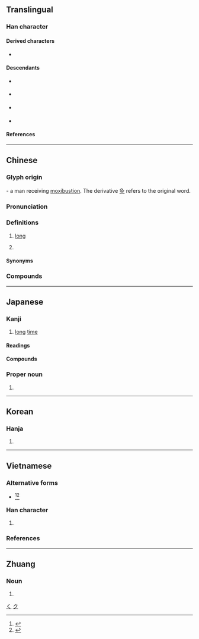 {{also|乆}}
{{character info}}
<!-- may be replaced by zh-forms -->
==Translingual==
{{stroke order|strokes=3}}
{{stroke order|type=animate}}

===Han character===
{{Han char|rn=4|rad=丿|as=02|sn=3|four=27800|canj=NO,XNO|ids=⿸𠂊乀}}

====Derived characters====
* {{l|mul|[[𠮻]], [[𡉌]], [[奺]], [[汣]], [[杦]], [[玖]], [[畂]], [[镹]], [[畝]], [[㝌]], [[㡱]], [[疚]], [[羑]], [[灸]], [[粂]], [[匛]]}}

====Descendants====
* {{l|ja|く}} {{q|[[hiragana|Hiragana]] character derived from [[man'yōgana]]}}
* {{l|ja|ク}} {{q|[[katakana|Katakana]] character derived from [[man'yōgana]]}}
* {{l|ja|𛀫}} {{q|[[hentaigana|Hentaigana]]}}
* {{l|ja|𛀬}} {{q|[[hentaigana|Hentaigana]]}}

====References====
{{Han ref|kx=0081.190|dkj=00118|dj=0165.060|hdz=10033.030|uh=4E45}}

[[Category:Han characters from which hiragana were derived|く]]
[[Category:Han characters from which katakana were derived|ク]]

----

==Chinese==
{{zh-forms|alt=乆}}

===Glyph origin===
{{Han etym}}
{{liushu|p}} - a man receiving [[moxibustion]]. The derivative [[灸]] refers to the original word.

===Pronunciation===
{{zh-pron
|m=jiǔ
|m-s=jiu3
|dg=
|c=gau2
|c-t=giu2
|g=jiu3
|h=pfs=kiú;gd=giu3
|j=jiou2
|mb=giǔ
|md=gū/giēu
|md_note=gū - vernacular; giēu - literary
|mn=kú/kiú
|mn_note=kú - vernacular; kiú - literary
|mn-t=gu2
|w=2jieu
|x=jiou3
|mc=y
|oc=y
|ma=y
|cat=a,pn
}}

===Definitions===
{{zh-hanzi}}

# {{lb|zh|of time}} [[long]]
#: {{zh-x|你 待{dāi} 了 多久？|How '''long''' did you stay?}}
#: {{zh-x|我們 走路 走 了 很 久。|We walked for a '''long time'''.}}
# {{surname|zh}}

====Synonyms====
{{zh-dial}}

===Compounds===
{{zh-der|久坐|久停久住|久病成醫|久別重逢|久聞大名|久久|久候|久慣老成|久待|久客|年久失修|久錮|久旱不雨|久有存心|多久|年深月久|久慣牢成|久戀|久留|悠久|久要|久矣|久立|久違顏範|久別相逢|久長|恆久|久夢初醒|保久乳|久居|久別|一勞久逸|年深日久|常久|久假不歸|久闊|久仰|久之|壙久|久違|久仰山斗|天長地久|恆久不渝|天長日久|久仰大名|地久天長|不多久|久視|久安長治|久遠|好久|久而久之|久音|不久|積久弊生|歷久不衰|日久玩生|持久之計|永久齒|曠久|日久年深|永久磁鐵|曠日持久|積久|日久生情|曠日引久|持久戰|日長歲久|持久|牢成久慣|永久|日久天長|日久彌新|歷日曠久|歷久|日久歲深|日久月深|曠日長久|曠日經久|曠日彌久|歷久彌新|耐久|經久|經久不息|長久之計|雨久花|耐久財|許久|良久|頃久|耐久朋|耐久品|迂久|長治久安|終久|長久|訂久要|長生久視|久合垸|偌久:gōa-kú|久等|久見:kiú-kian}}

{{zh-cat|Beginning}}

----

==Japanese==

===Kanji===
{{ja-kanji|grade=5|rs=丿02}}

# [[long]] [[time]]

====Readings====
{{ja-readings
|goon=く
|kanon=きゅう<きう
|kun=ひさ-し.い
|nanori=きゅ, わ, なが, ひさ, ひさし}}

====Compounds====
{{der3|ja
|{{ja-r|久%遠|く%おん}}
|{{ja-r|久%慈%目|く%じ%め}}
|{{ja-r|久%遠|きゅう%えん}}
|{{ja-r|久%懐|きゅう%かい}}
|{{ja-r|久%闊|きゅう%かつ}}, {{ja-r|久%濶|きゅう%かつ}}
|{{ja-r|久%方|ひさ%かた}}
}}

===Proper noun===
{{ja-pos|ひさし|proper}}

# {{given name|ja|male|sort=ひさし}}

----

==Korean==

===Hanja===
{{ko-hanja|오래다|오랠|구}}

# {{hanja form of|구|to be long}}

----

==Vietnamese==

===Alternative forms===
* {{vi-l|乆|cửu}}<ref name=bonet>{{vi-ref|Bonet (1899).}}</ref><ref name=taberd>{{vi-ref|Taberd & Pigneau de Béhaine (1838).}}</ref>

===Han character===
{{vi-readings|rs=丿02
|hanviet=cửu-gdhn
|phienthiet=舉有 cử hữu
|nom=cửu-genibrel
}}

# {{han tu form of|cửu|for a long time}}

===References===
<references/>

----

==Zhuang==

===Noun===
{{za-head|noun}}

# {{za-sawndip form of|gyaeuj||head; headhair}}